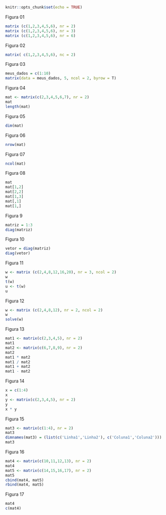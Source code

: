 

```r
knitr::opts_chunk$set(echo = TRUE)
```

Figura 01

```r
matrix (c(1,2,3,4,5,6), nr = 2)
matrix (c(1,2,3,4,5,6), nr = 3)
matrix (c(1,2,3,4,5,6), nr = 6)
```

Figura 02

```r
matrix( c(1,2,3,4,5,6), nc = 2)
```

Figura 03

```r
meus_dados = c(1:10)
matrix(data = meus_dados, 5, ncol = 2, byrow = T)
```

Figura 04

```r
mat <- matrix(c(2,3,4,5,6,7), nr = 2)
mat
length(mat)


```
Figura 05

```r
dim(mat)
```
Figura 06

```r
nrow(mat)
```
Figura 07

```r
ncol(mat)
```

Figura 08

```r
mat
mat[1,2]
mat[2,2]
mat[1,3]
mat[,1]
mat[1,]

```
Figura 9

```r
matriz = 1:3
diag(matriz)
```

Figura 10

```r
vetor = diag(matriz)
diag(vetor)
```

Figura 11

```r
w <- matrix (c(2,4,8,12,16,20), nr = 3, ncol = 2)
w
t(w)
u <- t(w)
u
```


Figura 12

```r

w <- matrix (c(2,4,8,12), nr = 2, ncol = 2)
w
solve(w)
```

Figura 13

```r

mat1 <- matrix(c(2,3,4,5), nr = 2)
mat1
mat2 <- matrix(c(6,7,8,9), nr = 2)
mat2
mat1 * mat2
mat1 / mat2
mat1 + mat2
mat1 - mat2
```

Figura 14

```r

x = c(1:4)
x
y <- matrix(c(2,3,4,5), nr = 2)
y
x * y

```

Figura 15

```r


mat3 <- matrix(c(1:4), nr = 2)
mat3
dimnames(mat3) = (list(c('Linha1','Linha2'), c('Coluna1','Coluna2')))
mat3
```

Figura 16

```r

mat4 <- matrix(c(10,11,12,13), nr = 2)
mat4
mat5 <- matrix(c(14,15,16,17), nr = 2)
mat5
cbind(mat4, mat5)
rbind(mat4, mat5)
```

Figura 17

```r
mat4
c(mat4)
```